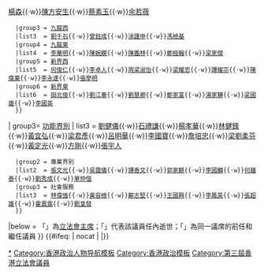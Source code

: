 {{Navbox
|name=香港特別行政區第三屆立法會議員
|image=[[File:Legco.svg|100px]]
|title=[[第三屆香港立法會|香港特別行政區第三屆立法會議員（2004年至2008年）]]
|group2=地方選區
|list2=
{{Navbox subgroup
   |group2 = [[香港島選區|香港島]]
   |list2  = {{font color|bg=#F8D000|text=范徐麗泰|link=范徐麗泰}}{{·w}}[[李柱銘]]{{·w}}[[楊森 (1947年)|楊森]]{{·w}}{{box|[[馬力 (1952年)|馬力]]}}{{to}}[[陳方安生]]{{·w}}[[蔡素玉]]{{·w}}[[余若薇]]
   |group3 = [[九龍西選區|九龍西]]
   |list3  = [[劉千石]]{{·w}}[[曾鈺成]]{{·w}}[[涂謹申]]{{·w}}[[馮檢基]]
   |group4 = [[九龍東選區|九龍東]]
   |list4  = [[李華明]]{{·w}}[[陳婉嫻]]{{·w}}[[陳鑑林]]{{·w}}[[鄭經翰]]{{·w}}[[梁家傑]] 
   |group5 = [[新界西選區|新界西]]
   |list5  = [[何俊仁]]{{·w}}[[李卓人]]{{·w}}[[周梁淑怡]]{{·w}}[[梁耀忠]]{{·w}}[[譚耀宗]]{{·w}}[[陳偉業]]{{·w}}[[李永達]]{{·w}}[[張學明]]
   |group6 = [[新界東選區|新界東]]
   |list6  = [[田北俊]]{{·w}}[[劉江華]]{{·w}}[[劉慧卿]]{{·w}}[[鄭家富]]{{·w}}[[湯家驊]]{{·w}}[[梁國雄]]{{·w}}[[李國英 (1949年)|李國英]] 
   }}
| group3= [[功能界別]]
| list3 = {{Navbox subgroup
   |group1 = 工商金融 
   |list1  = [[陳智思]]{{·w}}[[劉健儀]]{{·w}}[[石禮謙]]{{·w}}[[楊孝華]]{{·w}}[[林健鋒]]{{·w}}[[黃宜弘]]{{·w}}[[梁君彥]]{{·w}}[[呂明華]]{{·w}}[[李國寶]]{{·w}}[[詹培忠]]{{·w}}[[梁劉柔芬]]{{·w}}[[黃定光]]{{·w}}[[方剛 (商人)|方剛]]{{·w}}[[張宇人]]
   |group2 = 專業界別
   |list2  = [[張文光]]{{·w}}[[吳靄儀]]{{·w}}[[譚香文]]{{·w}}[[郭家麒]]{{·w}}[[李國麟 (議員)|李國麟]]{{·w}}[[何鍾泰]]{{·w}}[[劉秀成]]{{·w}}[[單仲偕]]
   |group3 = 社會服務
   |list3  = [[林偉強]]{{·w}}[[黃容根]]{{·w}}[[鄺志堅]]{{·w}}[[王國興 (香港)|王國興]]{{·w}}[[李鳳英]]{{·w}}[[張超雄]]{{·w}}[[霍震霆]]{{·w}}[[劉皇發]]
   }}
|below = 「{{font color|bg=#F8D000|text=黃底色}}」為[[香港立法會主席|立法會主席]]；「{{box|<small>黑框</small>}}」代表該議員任內逝世；「{{to}}」為同一議席的前任和繼任議員
}}<noinclude>
[[Category:第三届香港立法会议员|*]]
[[Category:香港政治人物导航模板]]
[[Category:香港政治模板]]
</noinclude><includeonly>{{#ifeq: {{{1|}}} | nocat | |[[Category:第三屆香港立法會議員]]}}</includeonly>